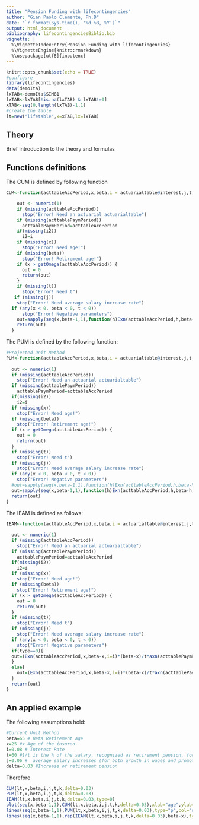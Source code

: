 ```yaml
---
title: "Pension Funding with lifecontingencies"
author: "Gian Paolo Clemente, Ph.D"
date: "`r format(Sys.time(), '%d %B, %Y')`"
output: html_document
bibliography: lifecontingenciesBiblio.bib
vignette: |
  %\VignetteIndexEntry{Pension Funding with lifecontingencies} 
  %\VignetteEngine{knitr::rmarkdown}  
  %\usepackage[utf8]{inputenc}
---
```


```r
knitr::opts_chunk$set(echo = TRUE)
#configure
library(lifecontingencies)
data(demoIta)
lxTAB<-demoIta$SIM81
lxTAB<-lxTAB[!is.na(lxTAB) & lxTAB!=0]
xTAB<-seq(0,length(lxTAB)-1,1)
#create the table
lt=new("lifetable",x=xTAB,lx=lxTAB)
```

## Theory

Brief introduction to the theory and formulas


## Functions definitions

The CUM is defined by following function

```r
CUM<-function(acttableAccPeriod,x,beta,i = actuarialtable@interest,j,t,k=1,payment="advance",acttablePaymPeriod,i2,delta=0){

    out <- numeric(1)
    if (missing(acttableAccPeriod)) 
      stop("Error! Need an actuarial actuarialtable")
    if (missing(acttablePaymPeriod)) 
      acttablePaymPeriod=acttableAccPeriod
    if(missing(i2))
      i2=i
    if (missing(x)) 
      stop("Error! Need age!")
    if (missing(beta)) 
      stop("Error! Retirement age!")
    if (x > getOmega(acttableAccPeriod)) {
      out = 0
      return(out)
    }
    if (missing(t)) 
      stop("Error! Need t")
   if (missing(j)) 
    stop("Error! Need average salary increase rate")
  if (any(x < 0, beta < 0, t < 0)) 
      stop("Error! Negative parameters")
    out=sapply(seq(x,beta-1,1),function(h)Exn(acttableAccPeriod,h,beta-h,i=i))*((1/t)+(seq(x,beta-1,1)-x)/t*(j/(1+j)))*axn(acttablePaymPeriod,beta,i = (1+i2)/(1+delta)-1,k=1)
    return(out)
  }
```

The PUM is defined by the following function:

```r
#Projected Unit Method
PUM<-function(acttableAccPeriod,x,beta,i = actuarialtable@interest,j,t,k=1,payment="advance",acttablePaymPeriod,i2,delta=0){
  
  out <- numeric(1)
  if (missing(acttableAccPeriod)) 
    stop("Error! Need an actuarial actuarialtable")
  if (missing(acttablePaymPeriod)) 
    acttablePaymPeriod=acttableAccPeriod
  if(missing(i2))
    i2=i
  if (missing(x)) 
    stop("Error! Need age!")
  if (missing(beta)) 
    stop("Error! Retirement age!")
  if (x > getOmega(acttableAccPeriod)) {
    out = 0
    return(out)
  }
  if (missing(t)) 
    stop("Error! Need t")
  if (missing(j)) 
    stop("Error! Need average salary increase rate")
  if (any(x < 0, beta < 0, t < 0)) 
    stop("Error! Negative parameters")
  #out=sapply(seq(x,beta-1,1),function(h)Exn(acttableAccPeriod,h,beta-h,i=i))*((1/t)+((seq(x,beta-1,1)-x)/t*(j/1+j)))*axn(acttablePaymPeriod,beta,i = (1+i2)/(1+delta)-1,k=1)
  out=sapply(seq(x,beta-1,1),function(h)Exn(acttableAccPeriod,h,beta-h,i=i))*1/t*axn(acttablePaymPeriod,beta,i = (1+i2)/(1+delta)-1,k=1)*(1+j)^(beta-seq(x,beta-1,1)-1)
  return(out)
}
```

The IEAM is defined as follows:

```r
IEAM<-function(acttableAccPeriod,x,beta,i = actuarialtable@interest,j,t,k=1,payment="advance",acttablePaymPeriod,i2,delta=0,type=0){
  
  out <- numeric(1)
  if (missing(acttableAccPeriod)) 
    stop("Error! Need an actuarial actuarialtable")
  if (missing(acttablePaymPeriod)) 
    acttablePaymPeriod=acttableAccPeriod
  if(missing(i2))
    i2=i
  if (missing(x)) 
    stop("Error! Need age!")
  if (missing(beta)) 
    stop("Error! Retirement age!")
  if (x > getOmega(acttableAccPeriod)) {
    out = 0
    return(out)
  }
  if (missing(t)) 
    stop("Error! Need t")
  if (missing(j)) 
    stop("Error! Need average salary increase rate")
  if (any(x < 0, beta < 0, t < 0)) 
    stop("Error! Negative parameters")
  if(type==0){
  out=(Exn(acttableAccPeriod,x,beta-x,i=i)*(beta-x)/t*axn(acttablePaymPeriod,beta,i = (1+i2)/(1+delta)-1,k=1)*(1+j)^(beta-x-1))/(axn(acttablePaymPeriod,x,beta-x,i = (1+i)/(1+j)-1,k=1,payment="advance"))
  }
  else{
    out=(Exn(acttableAccPeriod,x,beta-x,i=i)*(beta-x)/t*axn(acttablePaymPeriod,beta,i = (1+i2)/(1+delta)-1,k=1)*(1+j)^(beta-x-1))/(axn(acttablePaymPeriod,x,beta-x,i ,k=1,payment="advance"))
  }
  return(out)
}
```




## An applied example

The following assumptions hold:

```r
#Current Unit Method
beta=65 # Beta Retirement age
x=25 #x Age of the insured.
i=0.08 # Interest Rate
t=60 #1/t is the % of the salary, recognized as retirement pension, for each year of service
j=0.06 #  average salary increases (for both growth in wages and promotional salary for seniority)
delta=0.03 #Increase of retirement pension
```

Therefore 

```r
CUM(lt,x,beta,i,j,t,k,delta=0.03)
PUM(lt,x,beta,i,j,t,k,delta=0.03)
IEAM(lt,x,beta,i,j,t,k,delta=0.03,type=0)
plot(seq(x,beta-1,1),CUM(lt,x,beta,i,j,t,k,delta=0.03),xlab="age",ylab="Contribution rate")
lines(seq(x,beta-1,1),PUM(lt,x,beta,i,j,t,k,delta=0.03),type="p",col="red")
lines(seq(x,beta-1,1),rep(IEAM(lt,x,beta,i,j,t,k,delta=0.03),beta-x),type="p",col="blue")
```

